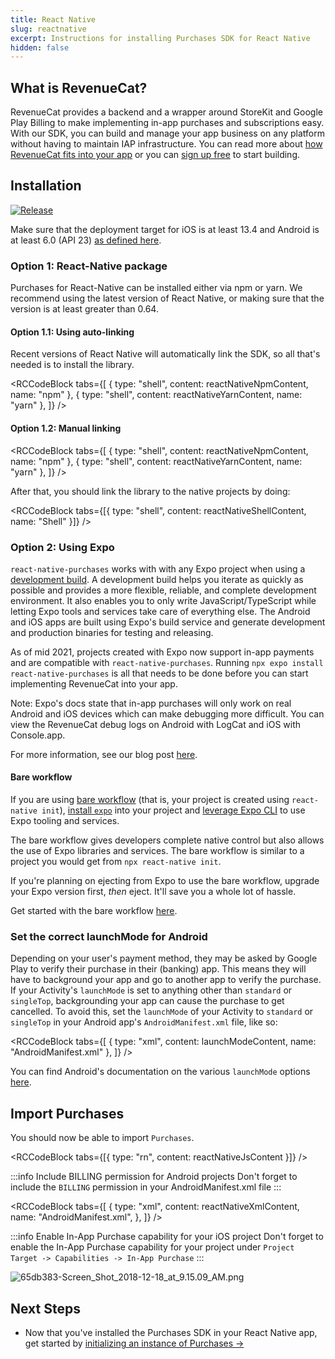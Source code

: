 ```yaml
---
title: React Native
slug: reactnative
excerpt: Instructions for installing Purchases SDK for React Native
hidden: false
---
```


## What is RevenueCat?

RevenueCat provides a backend and a wrapper around StoreKit and Google Play Billing to make implementing in-app purchases and subscriptions easy. With our SDK, you can build and manage your app business on any platform without having to maintain IAP infrastructure. You can read more about [how RevenueCat fits into your app](https://www.revenuecat.com/blog/where-does-revenuecat-fit-in-your-app) or you can [sign up free](https://app.revenuecat.com/signup) to start building.

## Installation

[![Release](https://img.shields.io/github/release/RevenueCat/react-native-purchases.svg?style=flat)](https://github.com/RevenueCat/react-native-purchases/releases)

Make sure that the deployment target for iOS is at least 13.4 and Android is at least 6.0 (API 23) [as defined here](https://github.com/facebook/react-native#-requirements).

### Option 1: React-Native package

Purchases for React-Native can be installed either via npm or yarn.
We recommend using the latest version of React Native, or making sure that the version is at least greater than 0.64.

#### Option 1.1: Using auto-linking

Recent versions of React Native will automatically link the SDK, so all that's needed is to install the library.


<RCCodeBlock
  tabs={[
    { type: "shell", content: reactNativeNpmContent, name: "npm" },
    { type: "shell", content: reactNativeYarnContent, name: "yarn" },
  ]}
/>

#### Option 1.2: Manual linking

<RCCodeBlock
  tabs={[
    { type: "shell", content: reactNativeNpmContent, name: "npm" },
    { type: "shell", content: reactNativeYarnContent, name: "yarn" },
  ]}
/>

After that, you should link the library to the native projects by doing:


<RCCodeBlock
  tabs={[{ type: "shell", content: reactNativeShellContent, name: "Shell" }]}
/>

### Option 2: Using Expo

`react-native-purchases` works with with any Expo project when using a [development build](https://docs.expo.dev/workflow/overview/#development-builds). A development build helps you iterate as quickly as possible and provides a more flexible, reliable, and complete development environment. It also enables you to only write JavaScript/TypeScript while letting Expo tools and services take care of everything else. The Android and iOS apps are built using Expo's build service and generate development and production binaries for testing and releasing.

As of mid 2021, projects created with Expo now support in-app payments and are compatible with `react-native-purchases`. Running `npx expo install react-native-purchases` is all that needs to be done before you can start implementing RevenueCat into your app.

Note: Expo's docs state that in-app purchases will only work on real Android and iOS devices which can make debugging more difficult. You can view the RevenueCat debug logs on Android with LogCat and iOS with Console.app.

For more information, see our blog post [here](https://www.revenuecat.com/blog/in-app-puchase-expo-managed-workflow/).

#### Bare workflow

If you are using [bare workflow](https://docs.expo.dev/bare/overview/) (that is, your project is created using `react-native init`), [install `expo`](https://docs.expo.dev/bare/installing-expo-modules/) into your project and [leverage Expo CLI](https://docs.expo.dev/bare/using-expo-cli/) to use Expo tooling and services.

The bare workflow gives developers complete native control but also allows the use of Expo libraries and services. The bare workflow is similar to a project you would get from `npx react-native init`.

If you're planning on ejecting from Expo to use the bare workflow, upgrade your Expo version first, _then_ eject. It'll save you a whole lot of hassle.

Get started with the bare workflow [here](https://docs.expo.dev/bare/overview/).

### Set the correct launchMode for Android

Depending on your user's payment method, they may be asked by Google Play to verify their purchase in their (banking) app. This means they will have to background your app and go to another app to verify the purchase. If your Activity's `launchMode` is set to anything other than `standard` or `singleTop`, backgrounding your app can cause the purchase to get cancelled. To avoid this, set the `launchMode` of your Activity to `standard` or `singleTop` in your Android app's `AndroidManifest.xml` file, like so:


<RCCodeBlock
  tabs={[
    { type: "xml", content: launchModeContent, name: "AndroidManifest.xml" },
  ]}
/>

You can find Android's documentation on the various `launchMode` options [here](https://developer.android.com/guide/topics/manifest/activity-element#lmode).

## Import Purchases

You should now be able to import `Purchases`.


<RCCodeBlock tabs={[{ type: "rn", content: reactNativeJsContent }]} />

:::info Include BILLING permission for Android projects
Don't forget to include the `BILLING` permission in your AndroidManifest.xml file
:::


<RCCodeBlock
  tabs={[
    {
      type: "xml",
      content: reactNativeXmlContent,
      name: "AndroidManifest.xml",
    },
  ]}
/>

:::info Enable In-App Purchase capability for your iOS project
Don't forget to enable the In-App Purchase capability for your project under `Project Target -> Capabilities -> In-App Purchase`
:::

![](/images/91edf94-65db383-Screen_Shot_2018-12-18_at_9.15.09_AM_1a93ba93eced214cccdd641501b0272d.png "65db383-Screen_Shot_2018-12-18_at_9.15.09_AM.png")

## Next Steps

- Now that you've installed the Purchases SDK in your React Native app, get started by [initializing an instance of Purchases →](/getting-started/quickstart#4-using-revenuecats-purchases-sdk)

